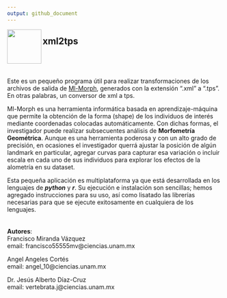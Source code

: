 ```yaml
---
output: github_document
---
```

<img src="images\xml2tps-logo.png" align="left" width="80">  

## **xml2tps**
<br>
---
Este es un pequeño programa útil para realizar transformaciones de los archivos de salida de [Ml-Morph](https://github.com/agporto/ml-morph), generados con la extensión ".xml" a ".tps". En otras palabras, un conversor de xml a tps.  

Ml-Morph es una herramienta informática basada en aprendizaje-máquina que permite la obtención de la forma (shape) de los individuos de interés mediante coordenadas colocadas automáticamente. Con dichas formas, el investigador puede realizar subsecuentes análisis de **Morfometría Geométrica**. Aunque es una herramienta poderosa y con un alto grado de precisión, en ocasiones el investigador querrá ajustar la posición de algún landmark en particular, agregar curvas para capturar esa variación o incluir escala en cada uno de sus individuos para explorar los efectos de la alometría en su dataset.  

Esta pequeña aplicación es multiplataforma ya que está desarrollada en los lenguajes de ***python*** y ***r***. Su ejecución e instalación son sencillas; hemos agregado instrucciones para su uso, así como lisatado las librerías necesarias para que se ejecute exitosamente en cualquiera de los lenguajes. 
<br>
<br>
<br>
**Autores**:   
Francisco Miranda Vázquez  
email: francisco55555mv@ciencias.unam.mx

Angel Angeles Cortés  
email: angel_10@ciencias.unam.mx

Dr. Jesús Alberto Díaz-Cruz   
email: vertebrata.j@ciencias.unam.mx

